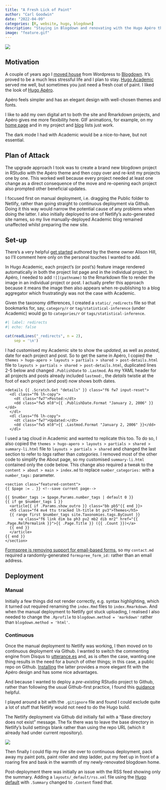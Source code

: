 ```yaml
---
title: "A Fresh Lick of Paint"
author: "Carl Goodwin"
date: "2022-04-09"
categories: [R, website, hugo, blogdown]
description: "Staying in Blogdown and renovating with the Hugo Apéro theme"
image: "feature.gif"
---
```


![](feature.gif)

## Motivation

A couple of years ago I [moved house](/blog/plunge) from Wordpress to [Blogdown](https://bookdown.org/yihui/blogdown/). It's proved to be a much less stressful life and I plan to stay. [Hugo Academic](https://academic-demo.netlify.app) served me well, but sometimes you just need a fresh coat of paint. I liked the look of [Hugo Apéro](https://hugo-apero-docs.netlify.app).

Apéro feels simpler and has an elegant design with well-chosen themes and fonts.

I like to add my own digital art to both the site and Rmarkdown projects, and Apéro gives me more flexibility here. GIF animations, for example, on my [home page](/.) and in my project and [blog](/blog/) lists just work.

The dark mode I had with Academic would be a nice-to-have, but not essential.

## Plan of Attack

The upgrade approach I took was to create a brand new blogdown project in RStudio with the Apéro theme and then copy over and re-knit my projects one by one. This worked well because every project needed at least one change as a direct consequence of the move and re-opening each project also prompted other beneficial updates.

I focused first on manual deployment, i.e. dragging the Public folder to Netlify, rather than going straight to continuous deployment via Github. Doing it this way would narrow the potential cause of any problems when doing the latter. I also initially deployed to one of Netlify's auto-generated site names, so my live manually-deployed Academic blog remained unaffected whilst preparing the new site.

## Set-up

There's a very helpful [get started](https://hugo-apero-docs.netlify.app/start/) authored by the theme owner Alison Hill, so I'll comment here only on the personal touches I wanted to add.

In Hugo Academic, each project's (or post's) feature image rendered automatically in both the project list page and in the individual project. In Apéro, I needed to add `![](pathname)` to the Rmarkdown file to render the image in an individual project or post. I actually prefer this approach because it means the image then also appears when re-publishing to a blog aggregator which frustratingly was not the case with Academic.

Given the taxonomy differences, I created a `static/_redirects` file so that bookmarks for, say, `category/r` or `tag/statistical-inference` (under Academic) would go to `categories/r` or `tags/statistical-inference`.

```r
#| label: redirects
#| echo: false

cat(readLines("_redirects", n = 2), 
    sep = '\n')
```

I had customised my Academic site to show the *updated*, as well as *posted*, date for each project and post. So to get the same in Apéro, I copied the `themes > hugo-apero > layouts > partials > shared > post-details.html` file to `layouts > partials > shared > post-details.html`, duplicated lines 2-5 below and changed `.PublishDate` to `.Lastmod`. As my YAML header for all projects and posts already included `lastmod:`, the *details* twistie at the foot of each project (and post) now shows both dates.

    <details {{ .Scratch.Get "details" }} class="f6 fw7 input-reset">
      <dl class="f6 lh-copy">
        <dt class="fw7">Posted:</dt>
        <dd class="fw5 ml0">{{ .PublishDate.Format "January 2, 2006" }}</dd>
      </dl>
      <dl class="f6 lh-copy">
        <dt class="fw7">Updated:</dt>
        <dd class="fw5 ml0">{{ .Lastmod.Format "January 2, 2006" }}</dd>
      </dl>

I used a tag cloud in Academic and wanted to replicate this too. To do so, I also copied the `themes > hugo-apero > layouts > partials > shared > summary-li.html` file to `layouts > partials > shared` and changed the last section to refer to *tags* rather than *categories*. I removed most of the other code to simplify the About page, so my customised `summary-li.html` contained only the code below. This change also required a tweak to the `content > about > main > index.md` to replace `number_categories:` with a `number_tags:` parameter.

    <section class="featured-content">
    {{ $page := . }} <!--save current page-->

    {{ $number_tags := $page.Params.number_tags | default 0 }}
    {{ if ge $number_tags 1 }}
      <article{{ if .Params.show_outro }} class="bb pb5"{{ end }}>
      <h5 class="f4 mv4 ttu tracked lh-title bt pv3">Themes</h5>
      {{ range first $number_tags site.Taxonomies.tags.ByCount }}
          <a class="f6 link dim ba ph3 pv2 mb2 dib mr2" href="{{ .Page.RelPermalink }}">{{ .Page.Title }} ({{ .Count }})</a>
      {{ end }}
      </article>
    {{ end }}
    </section>

[Formspree is removing support for email-based forms](https://help.formspree.io/hc/en-us/articles/360056076314-Phasing-out-legacy-forms-email-URLs-), so my `contact.md` required a randomly-generated `formspree_form_id:` rather than an email address.

## Deployment

### Manual

Initially a few things did not render correctly, e.g. syntax highlighting, which it turned out required renaming the `index.Rmd` files to `index.Rmarkdown`. And when the manual deployment to Netlify got stuck uploading, I realised I also needed to change the `.Rprofile` to `blogdown.method = 'markdown'` rather than `blogdown.method = 'html'`.

### Continuous

Once the manual deployment to Netlify was working, I then moved on to continuous deployment via Github. I wanted to switch the commenting engine from Disqus to [utterance.es](https://utteranc.es) and, as is often the case, wanting one thing results in the need for a bunch of other things; in this case, a public repo on Github. [Installing](https://github.com/apps/utterances) the latter provides a more elegant fit with the Apéro design and has some nice advantages.

And because I wanted to deploy a *pre-existing* RStudio project to Github, rather than following the usual Github-first practice, I found this [guidance](https://happygitwithr.com/existing-github-first.html) helpful.

I played around a bit with the `.gitignore` file and found I could exclude quite a lot of stuff that Netlify would not need to do the Hugo build.

The Netlify deployment via Github did initially fail with a "Base directory does not exist" message. The fix there was to leave the base directory in Netlify's build settings blank rather than using the repo URL (which it already had under current repository).

![](netlify.png)

Then finally I could flip my *live* site over to continuous deployment, pack away my paint pots, paint roller and step ladder, put my feet up in front of a roaring fire and bask in the warmth of my newly-renovated blogdown home.

Post-deployment there was initially an issue with the RSS feed showing only the summary. Adding a `layouts/_default/rss.xml` file using the [Hugo default](https://github.com/gohugoio/hugo/blob/master/tpl/tplimpl/embedded/templates/_default/rss.xml) with `.Summary` changed to `.Content` fixed that.
